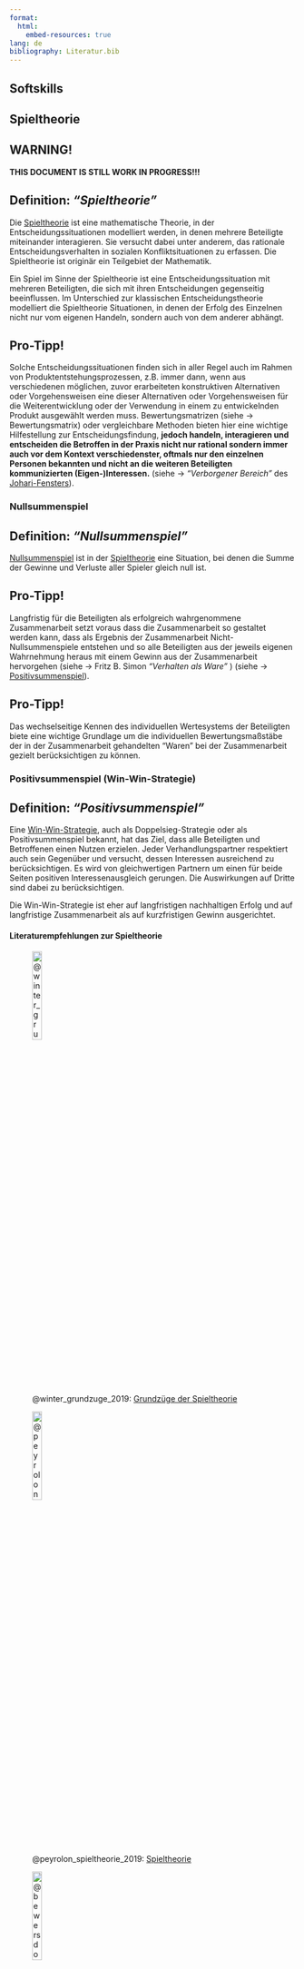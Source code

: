 ```yaml
---
format:
  html:
    embed-resources: true
lang: de
bibliography: Literatur.bib
---
```


<!--
title: "DEB Produktentwicklung"
format:
  html:
    embed-resources: true

author:
  - name: "Christian Anders"
    degrees: 
    roles: "Dozent"
    email: christian.anders@hs-esslingen.de
    affiliation: 
      - name: "Hochschule Esslingen"
        department: "Wirtschaft & Technik"
        group: "Digital Engineering (DEB)"
        city: "Esslingen am Neckar"
        postal-code: 73728
        country: "Deutschland"
        url: https://www.hs-esslingen.de/
abstract: > 
  Skript zur Vorlesung und Labor *"Produktentwicklung"* für den Studiengang Digital Engineering DEB
keywords:
  - Produktentwicklung
  - Spieltheorie
  - Nullsummenspiel
  - Positivsummenspiel
  - Win-Win-Strategie

copyright: 
  holder: Christian Anders
  year: 2025
lang: de
bibliography: Literatur.bib
date: last-modified
toc: true
number-sections: true
scrollable: true
toc-location: right
cap-location: bottom
number-offset: 5
link-external-icon: true
link-external-newwindow: true
-->

<!--
number-offset: 
0 Grundlagen
1 Ideenfindung und Konzeptentwicklung
2 Entwurfs- und Entwicklungsphase
3 Prototyping und Test
4 Produktionsplanung und Produktion
5 Softskills
6 Literatur 
7 Anhang
-->



<!-- -------------------------------------------------------------------------

                       Spieltheorie

-------------------------------------------------------------------------- -->

::: {.content-visible unless-meta="headlines.off"}
# Softskills
:::

## Spieltheorie {#sec-spieltheorie}
<!-- -------------------------------------------------------------------------

                       Callout !!! WARNING !!!

-------------------------------------------------------------------------- -->
::: {.callout-warning}
## WARNING!
**THIS DOCUMENT IS STILL WORK IN PROGRESS!!!**
:::


::: {.callout-tip}
## Definition: *"Spieltheorie"*
Die [Spieltheorie](https://de.wikipedia.org/wiki/Spieltheorie) ist eine mathematische Theorie, in der Entscheidungssituationen modelliert werden, in denen mehrere Beteiligte miteinander interagieren. Sie versucht dabei unter anderem, das rationale Entscheidungsverhalten in sozialen Konfliktsituationen zu erfassen. Die Spieltheorie ist originär ein Teilgebiet der Mathematik.
:::

Ein Spiel im Sinne der Spieltheorie ist eine Entscheidungssituation mit mehreren Beteiligten, die sich mit ihren Entscheidungen gegenseitig beeinflussen. Im Unterschied zur klassischen Entscheidungstheorie modelliert die Spieltheorie  Situationen, in denen der Erfolg des Einzelnen nicht nur vom eigenen Handeln, sondern auch von dem anderer abhängt. 

::: {.callout-caution}
## Pro-Tipp!
Solche Entscheidungssituationen finden sich in aller Regel auch im Rahmen von Produktentstehungsprozessen, z.B. immer dann, wenn aus verschiedenen möglichen, zuvor erarbeiteten konstruktiven Alternativen oder Vorgehensweisen eine dieser Alternativen oder Vorgehensweisen für die Weiterentwicklung oder der Verwendung in einem zu entwickelnden Produkt ausgewählt werden muss. Bewertungsmatrizen (siehe → Bewertungsmatrix<!-- @sec-bewertungsmatrix -->) oder vergleichbare Methoden bieten hier eine wichtige Hilfestellung zur Entscheidungsfindung, **jedoch handeln, interagieren und entscheiden die Betroffen in der Praxis nicht nur rational sondern immer auch vor dem Kontext verschiedenster, oftmals nur den einzelnen Personen bekannten und nicht an die weiteren Beteiligten kommunizierten (Eigen-)Interessen.** (siehe → *"Verborgener Bereich"* des [Johari-Fensters](https://de.wikipedia.org/wiki/Johari-Fenster)<!-- @sec-johari -->).
:::

### Nullsummenspiel

::: {.callout-tip}
## Definition: *"Nullsummenspiel"*
[Nullsummenspiel](https://de.wikipedia.org/wiki/Nullsummenspiel) ist in der [Spieltheorie](https://de.wikipedia.org/wiki/Spieltheorie) eine Situation, bei denen die Summe der Gewinne und Verluste aller Spieler gleich null ist.
:::

::: {.callout-caution}
## Pro-Tipp!
Langfristig für die Beteiligten als erfolgreich wahrgenommene Zusammenarbeit setzt voraus dass die Zusammenarbeit so gestaltet werden kann, dass als Ergebnis der Zusammenarbeit Nicht-Nullsummenspiele entstehen und so alle Beteiligten aus der jeweils eigenen Wahrnehmung heraus mit einem Gewinn aus der Zusammenarbeit hervorgehen (siehe → Fritz B. Simon *“Verhalten als Ware”* <!-- @sec-verhaltenalsware -->) (siehe → [Positivsummenspiel](https://de.wikipedia.org/wiki/Win-win)).
:::

::: {.callout-caution}
## Pro-Tipp!
Das wechselseitige Kennen des individuellen Wertesystems der Beteiligten biete eine wichtige Grundlage um die individuellen Bewertungsmaßstäbe der in der Zusammenarbeit gehandelten "Waren" bei der Zusammenarbeit gezielt berücksichtigen zu können.
:::

### Positivsummenspiel (Win-Win-Strategie)

::: {.callout-tip}
## Definition: *"Positivsummenspiel"*
Eine [Win-Win-Strategie](https://de.wikipedia.org/wiki/Win-win), auch als Doppelsieg-Strategie oder als Positivsummenspiel bekannt, hat das Ziel, dass alle Beteiligten und Betroffenen einen Nutzen erzielen. Jeder Verhandlungspartner respektiert auch sein Gegenüber und versucht, dessen Interessen ausreichend zu berücksichtigen. Es wird von gleichwertigen Partnern um einen für beide Seiten positiven Interessenausgleich gerungen. Die Auswirkungen auf Dritte sind dabei zu berücksichtigen.
:::

Die Win-Win-Strategie ist eher auf langfristigen nachhaltigen Erfolg und auf langfristige Zusammenarbeit als auf kurzfristigen Gewinn ausgerichtet.

<!--
# Literatur 
-->

#### Literaturempfehlungen zur Spieltheorie

<!--
![@hehl_zufall_2021: [Der Zufall in Physik, Informatik und Philosophie](https://link.springer.com/book/10.1007/978-3-658-32063-8)](images/Hehl_Zufall_978-3-658-32063-8.webp){width=20%}

![@santra_einfuhrung_2023: [Einführung in die Theoretische Physik](https://link.springer.com/book/10.1007/978-3-662-67439-0)](images/Santra_Theoretische_Physik_978-3-662-67439-0.webp){width=20%}
-->

![@winter_grundzuge_2019: [Grundzüge der Spieltheorie](https://link.springer.com/book/10.1007/978-3-662-58215-2)](images/Winter_Spieltheorie_978-3-662-58215-2.webp){width=20%}

![@peyrolon_spieltheorie_2019: [Spieltheorie](https://link.springer.com/book/10.1007/978-3-658-26486-4)](images/Peyrolon_Spieltheorie_978-3-658-26486-4.webp){width=20%}

![@bewersdorff_gluck_2018: [Glück, Logik und Bluff](https://link.springer.com/book/10.1007/978-3-658-21765-5)](images/Bewersdorff_Glueck_Logik_Bluff978-3-658-21765-5.webp){width=20%}